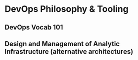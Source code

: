 # DevOps Philosophy & Tooling

## DevOps Vocab 101

## Design and Management of Analytic Infrastructure (alternative architectures)

